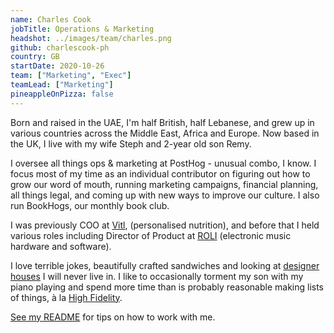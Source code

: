 ```yaml
---
name: Charles Cook
jobTitle: Operations & Marketing
headshot: ../images/team/charles.png
github: charlescook-ph
country: GB
startDate: 2020-10-26
team: ["Marketing", "Exec"]
teamLead: ["Marketing"]
pineappleOnPizza: false
---
```


Born and raised in the UAE, I'm half British, half Lebanese, and grew up in various countries across the Middle East, Africa and Europe. Now based in the UK, I live with my wife Steph and 2-year old son Remy.

I oversee all things ops & marketing at PostHog - unusual combo, I know. I focus most of my time as an individual contributor on figuring out how to grow our word of mouth, running marketing campaigns, financial planning, all things legal, and coming up with new ways to improve our culture. I also run BookHogs, our monthly book club.

I was previously COO at [Vitl](https://vitl.com), (personalised nutrition), and before that I held various roles including Director of Product at [ROLI](https://roli.com) (electronic music hardware and software).

I love terrible jokes, beautifully crafted sandwiches and looking at [designer houses](https://www.themodernhouse.com/) I will never live in. I like to occasionally torment my son with my piano playing and spend more time than is probably reasonable making lists of things, à la [High Fidelity](<https://en.wikipedia.org/wiki/High_Fidelity_(film)>).

[See my README](/handbook/company/team/charles-cook) for tips on how to work with me.
